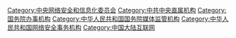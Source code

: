 {{Catmore}}

[[Category:中央网络安全和信息化委员会|Category:中央网络安全和信息化委员会]]
[[Category:中共中央直属机构|Category:中共中央直属机构]]
[[Category:国务院办事机构|Category:国务院办事机构]]
[[Category:中华人民共和国国务院媒体监管机构|Category:中华人民共和国国务院媒体监管机构]]
[[Category:中华人民共和国网络安全事务机构|Category:中华人民共和国网络安全事务机构]]
[[Category:中国大陆互联网|Category:中国大陆互联网]]